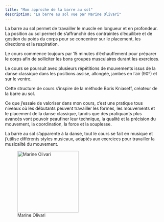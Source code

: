 ```yaml
---
title: "Mon approche de la barre au sol"
description: "La barre au sol vue par Marine Olivari"
---
```


<div class = "row">
<div class = "col-sm-8">

La barre au sol permet de travailler le muscle en longueur et en profondeur. La position au sol permet de s’affranchir des contraintes d’équilibre et de gestion du poids du corps pour se concentrer sur le placement, les directions et la respiration.

Le cours commence toujours par 15 minutes d’échauffement pour préparer le corps afin de solliciter les bons groupes musculaires durant les exercices.

Le cours se poursuit avec plusieurs répétitions de mouvements issus de la danse classique dans les positions assise, allongée, jambes en l’air (90°) et sur le ventre.

Cette structure de cours s’inspire de la méthode Boris Kniaseff, créateur de la barre au sol.

Ce que j’essaie de valoriser dans mon cours, c’est une pratique tous niveaux où les débutants peuvent travailler les formes, les mouvements et le placement de la danse classique, tandis que des pratiquants plus avancés vont pouvoir peaufiner leur technique, la qualité et la précision du mouvement, la coordination, la force et la souplesse.

La barre au sol s’apparente à la danse, tout le cours se fait en musique et j’utilise différents styles musicaux, adaptés aux exercices pour travailler la musicalité du mouvement.



</div>
<div class = "col-sm-4">

![Marine Olivari](img/Photo_Marine_Olivari_mosaique.jpg){ width=200px }



</div>
</div>
